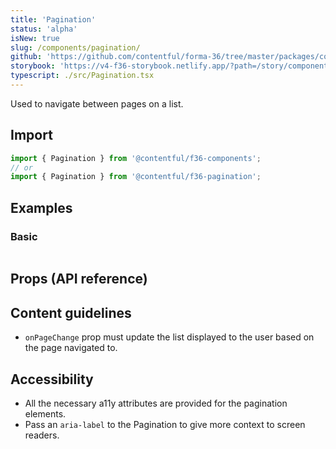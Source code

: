 ```yaml
---
title: 'Pagination'
status: 'alpha'
isNew: true
slug: /components/pagination/
github: 'https://github.com/contentful/forma-36/tree/master/packages/components/pagination'
storybook: 'https://v4-f36-storybook.netlify.app/?path=/story/components-pagination'
typescript: ./src/Pagination.tsx
---
```


Used to navigate between pages on a list.

## Import

```jsx static=true
import { Pagination } from '@contentful/f36-components';
// or
import { Pagination } from '@contentful/f36-pagination';
```

## Examples

### Basic

```jsx file=examples/PaginationExample.tsx

```

## Props (API reference)

<PropsTable of="Pagination" />

## Content guidelines

- `onPageChange` prop must update the list displayed to the user based on the page navigated to.

## Accessibility

- All the necessary a11y attributes are provided for the pagination elements.
- Pass an `aria-label` to the Pagination to give more context to screen readers.
